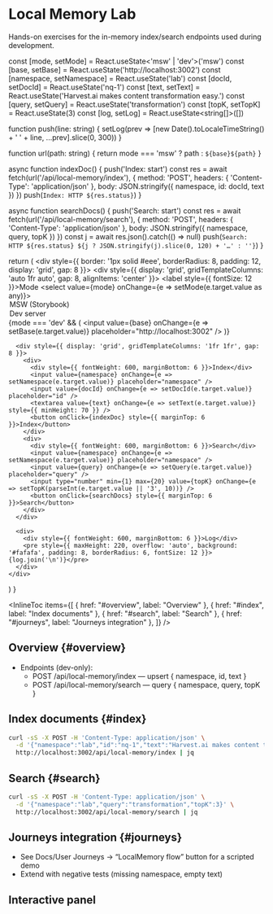 
# Local Memory Lab

<Meta title="Labs/Local Memory Lab" />

Hands-on exercises for the in-memory index/search endpoints used during development.

  const [mode, setMode] = React.useState<'msw' | 'dev'>('msw')
  const [base, setBase] = React.useState('http://localhost:3002')
  const [namespace, setNamespace] = React.useState('lab')
  const [docId, setDocId] = React.useState('nq-1')
  const [text, setText] = React.useState('Harvest.ai makes content transformation easy.')
  const [query, setQuery] = React.useState('transformation')
  const [topK, setTopK] = React.useState(3)
  const [log, setLog] = React.useState<string[]>([])

  function push(line: string) {
    setLog(prev => [new Date().toLocaleTimeString() + ' ' + line, ...prev].slice(0, 300))
  }

  function url(path: string) {
    return mode === 'msw' ? path : `${base}${path}`
  }

  async function indexDoc() {
    push('Index: start')
    const res = await fetch(url('/api/local-memory/index'), {
      method: 'POST',
      headers: { 'Content-Type': 'application/json' },
      body: JSON.stringify({ namespace, id: docId, text })
    })
    push(`Index: HTTP ${res.status}`)
  }

  async function searchDocs() {
    push('Search: start')
    const res = await fetch(url('/api/local-memory/search'), {
      method: 'POST',
      headers: { 'Content-Type': 'application/json' },
      body: JSON.stringify({ namespace, query, topK })
    })
    const j = await res.json().catch(() => null)
    push(`Search: HTTP ${res.status} ${j ? JSON.stringify(j).slice(0, 120) + '…' : ''}`)
  }

  return (
    <div style={{ border: '1px solid #eee', borderRadius: 8, padding: 12, display: 'grid', gap: 8 }}>
      <div style={{ display: 'grid', gridTemplateColumns: 'auto 1fr auto', gap: 8, alignItems: 'center' }}>
        <label style={{ fontSize: 12 }}>Mode</label>
        <select value={mode} onChange={e => setMode(e.target.value as any)}>
          <option value="msw">MSW (Storybook)</option>
          <option value="dev">Dev server</option>
        </select>
        {mode === 'dev' && (
          <input value={base} onChange={e => setBase(e.target.value)} placeholder="http://localhost:3002" />
        )}
      </div>

      <div style={{ display: 'grid', gridTemplateColumns: '1fr 1fr', gap: 8 }}>
        <div>
          <div style={{ fontWeight: 600, marginBottom: 6 }}>Index</div>
          <input value={namespace} onChange={e => setNamespace(e.target.value)} placeholder="namespace" />
          <input value={docId} onChange={e => setDocId(e.target.value)} placeholder="id" />
          <textarea value={text} onChange={e => setText(e.target.value)} style={{ minHeight: 70 }} />
          <button onClick={indexDoc} style={{ marginTop: 6 }}>Index</button>
        </div>
        <div>
          <div style={{ fontWeight: 600, marginBottom: 6 }}>Search</div>
          <input value={namespace} onChange={e => setNamespace(e.target.value)} placeholder="namespace" />
          <input value={query} onChange={e => setQuery(e.target.value)} placeholder="query" />
          <input type="number" min={1} max={20} value={topK} onChange={e => setTopK(parseInt(e.target.value || '3', 10))} />
          <button onClick={searchDocs} style={{ marginTop: 6 }}>Search</button>
        </div>
      </div>

      <div>
        <div style={{ fontWeight: 600, marginBottom: 6 }}>Log</div>
        <pre style={{ maxHeight: 220, overflow: 'auto', background: '#fafafa', padding: 8, borderRadius: 6, fontSize: 12 }}>{log.join('\n')}</pre>
      </div>
    </div>
  )
}

<InlineToc
  items={[
    { href: "#overview", label: "Overview" },
    { href: "#index", label: "Index documents" },
    { href: "#search", label: "Search" },
    { href: "#journeys", label: "Journeys integration" },
  ]}
/>

## Overview {#overview}

- Endpoints (dev-only):
  - POST /api/local-memory/index — upsert { namespace, id, text }
  - POST /api/local-memory/search — query { namespace, query, topK }

## Index documents {#index}

```bash
curl -sS -X POST -H 'Content-Type: application/json' \
  -d '{"namespace":"lab","id":"nq-1","text":"Harvest.ai makes content transformation easy."}' \
  http://localhost:3002/api/local-memory/index | jq
```

## Search {#search}

```bash
curl -sS -X POST -H 'Content-Type: application/json' \
  -d '{"namespace":"lab","query":"transformation","topK":3}' \
  http://localhost:3002/api/local-memory/search | jq
```

## Journeys integration {#journeys}

- See Docs/User Journeys → “LocalMemory flow” button for a scripted demo
- Extend with negative tests (missing namespace, empty text)

## Interactive panel

<Canvas>
  <Story name="LocalMemory (MSW or Dev)">
    <LocalMemoryPanel />
  </Story>
</Canvas>

<LastUpdated file="src/stories/Labs/LocalMemoryLab.docs.mdx" />

